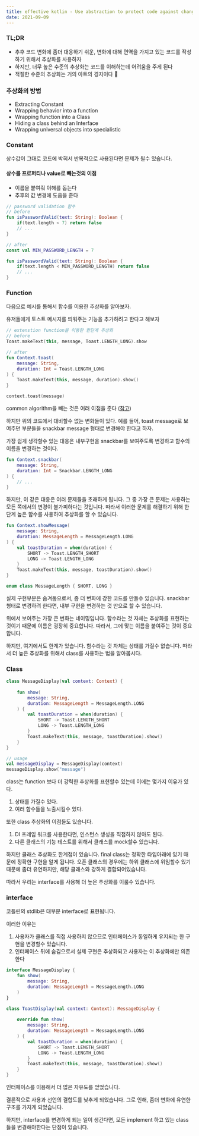 ```yaml
---
title: effective kotlin - Use abstraction to protect code against changes (draft)
date: 2021-09-09
---
```


### TL;DR

- 추후 코드 변화에 좀더 대응하기 쉬운, 변화에 대해 면역을 가지고 있는 코드를 작성하기 위해서 추상화를 사용하자
- 하지만, 너무 높은 수준의 추상화는 코드를 이해하는데 어려움을 주게 된다
- 적절한 수준의 추상화는 거의 아트의 경지이다 🎴



### 추상화의 방법

- Extracting Constant
- Wrapping behavior into a function
- Wrapping function into a Class
- Hiding a class behind an Interface
- Wrapping universal objects into specialistic



### Constant

상수값이 그대로 코드에 박혀서 반복적으로 사용된다면 문제가 될수 있습니다. 

#### 상수를 프로퍼티나 value로 빼는것의 이점

- 이름을 붙여줘 이해를 돕는다
- 추후의 값 변경에 도움을 준다

```kotlin
// password validation 함수
// before
fun isPasswordValid(text: String): Boolean {
    if(text.length < 7) return false
    // ...
}

// after
const val MIN_PASSWORD_LENGTH = 7

fun isPasswordValid(text: String): Boolean {
    if(text.length < MIN_PASSWORD_LENGTH) return false
    // ...
}
```



### Function

다음으로 예시를 통해서 함수를 이용한 추상화를 알아보자. 

유저들에게  토스트 메시지를 띄워주는 기능을 추가하려고 한다고 해보자

```kotlin
// extenstion function을 이용한 한단계 추상화
// before
Toast.makeText(this, message, Toast.LENGTH_LONG).show

// after
fun Context.toast(
    message: String,
    duration: Int = Toast.LENGTH_LONG
) {
    Toast.makeText(this, message, duration).show()
}

context.toast(message)
```

common algorithm을 빼는 것은 여러 이점을 준다 ([참고](https://puhehe99.netlify.app/effective-kotlin-do-not-repeat-common-algorithms))

하지만 위의 코드에서 대비할수 없는 변화들이 있다. 예를 들어, toast message로 보여주던 부분들을 snackbar message 형태로 변경해야 한다고 하자.

가장 쉽게 생각할수 있는 대응은 내부구현을 snackbar를 보여주도록 변경하고 함수의 이름을 변경하는 것이다.

```kotlin
fun Context.snackbar(
    message: String,
    duration: Int = Snackbar.LENGTH_LONG
) {
    // ...
}
```

하지만, 이 같은 대응은 여러 문제들을 초래하게 됩니다. 그 중 가장 큰 문제는 사용하는 모든 쪽에서의 변경이 불가피하다는 것입니다. 따라서 이러한 문제를 해결하기 위해 한단계 높은 함수를 사용하여 추상화를 할 수 있습니다.

```kotlin
fun Context.showMessage(
    message: String,
    duration: MessageLength = MessageLength.LONG
) {
    val toastDuration = when(duration) {
        SHORT -> Toast.LENGTH_SHORT
        LONG -> Toast.LENGTH_LONG
    }
    Toast.makeText(this, message, toastDuration).show()
}

enum class MessageLength { SHORT, LONG }
```

실제 구현부분은 숨겨둠으로서, 좀 더 변화에 강한 코드를 만들수 있습니다. snackbar 형태로 변경하려 한다면, 내부 구현을 변경하는 것 만으로 할 수 있습니다.

위에서 보여주는 가장 큰 변화는 네이밍입니다. 함수라는 것 자체는 추상화를 표현하는 것이기 때문에 이름은 굉장히 중요합니다. 따라서, 그에 맞는 이름을 붙여주는 것이 중요합니다.

하지만, 여기에서도 한계가 있습니다. 함수라는 것 자체는 상태를 가질수 없습니다. 따라서 더 높은 추상화를 위해서 class를 사용하는 법을 알아봅시다.

### Class

```kotlin
class MessageDisplay(val context: Context) {
    
    fun show(
        message: String,
        duration: MessageLength = MessageLength.LONG
    ) {
        val toastDuration = when(duration) {
            SHORT -> Toast.LENGTH_SHORT
            LONG -> Toast.LENGTH_LONG
        }
        Toast.makeText(this, message, toastDuration).show()
    }
}

// usage
val messageDisplay = MessageDisplay(context)
messageDisplay.show("message")
```



class는 function 보다 더 강력한 추상화를 표현할수 있는데 이에는 몇가지 이유가 있다.

1. 상태를 가질수 있다.
2. 여러 함수들을 노출시킬수 있다.

또한 class 추상화의 이점들도 있습니다.

1. DI 프레임 워크를 사용한다면, 인스턴스 생성을 직접하지 않아도 된다.
2. 다른 클래스의 기능 테스트를 위해서 클래스를 mock할수 있습니다.



하지만 클래스 추상화도 한계점이 있습니다. final class는 정확한 타입아래에 있기 때문에 정확한 구현을 알게 됩니다. 오픈 클래스의 경우에는 하위 클래스에 위임할수 있기때문에 좀더 유연하지만, 해당 클래스와 강하게 결합되어있습니다.

따라서 우리는 interface를 사용해 더 높은 추상화를 이룰수 있습니다.

### interface

코틀린의 stdlib은 대부분 interface로 표현됩니다.

이러한 이유는 

1. 사용자가 클래스를 직접 사용하지 않으므로 인터페이스가 동일하게 유지되는 한 구현을 변경할수 있습니다.
2. 인터페이스 뒤에 숨김으로서 실제 구현은 추상화되고 사용자는 이 추상화에만 의존한다



```kotlin
interface MessageDisplay {
    fun show(
        message: String,
        duration: MessageLength = MessageLength.LONG
    )
}

class ToastDisplay(val context: Context): MessageDisplay {
    
    override fun show(
        message: String,
        duration: MessageLength = MessageLength.LONG
    ) {
        val toastDuration = when(duration) {
            SHORT -> Toast.LENGTH_SHORT
            LONG -> Toast.LENGTH_LONG
        }
        Toast.makeText(this, message, toastDuration).show()
    }
}
```

인터페이스를 이용해서 더 많은 자유도를 얻었습니다.

결론적으로 사용과 선언의 결합도를 낮추게 되었습니다. 그로 인해, 좀더 변화에 유연한 구조를 가지게 되었습니다.

하지만, interface를 변경하게 되는 일이 생긴다면, 모든 implement 하고 있는 class들을 변경해야한다는 단점이 있습니다.